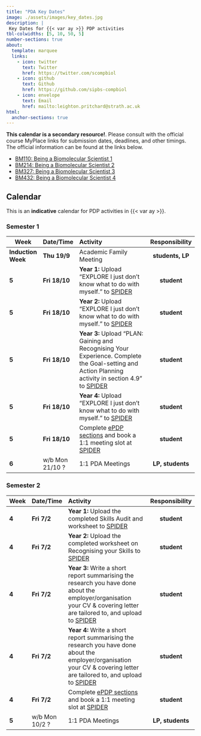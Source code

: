 ```yaml
---
title: "PDA Key Dates"
image: ./assets/images/key_dates.jpg
description: |
 Key Dates for {{< var ay >}} PDP activities
tbl-colwidths: [5, 10, 50, 5]
number-sections: true
about:
  template: marquee
  links:
    - icon: twitter
      text: Twitter
      href: https://twitter.com/scompbiol
    - icon: github
      text: Github
      href: https://github.com/sipbs-compbiol
    - icon: envelope
      text: Email
      href: mailto:leighton.pritchard@strath.ac.uk
html:
  anchor-sections: true      
---
```


::: {.callout-warning}
**This calendar is a secondary resource!**. Please consult with the official course MyPlace links for submission dates, deadlines, and other timings. The official information can be found at the links below.

- [BM110: Being a Biomolecular Scientist 1]({{< var myplace.year1 >}})
- [BM214: Being a Biomolecular Scientist 2]({{< var myplace.year2 >}})
- [BM327: Being a Biomolecular Scientist 3]({{< var myplace.year3 >}})
- [BM432: Being a Biomolecular Scientist 4]({{< var myplace.year4 >}})
:::

## Calendar

This is an **indicative** calendar for PDP activities in {{< var ay >}}.

### Semester 1

| Week  | Date/Time    | Activity                               | Responsibility |
| ----- | :----------- | :------------------------------------- | :------------: |
| **Induction Week** | **Thu 19/9** | Academic Family Meeting | **students, LP** |
| **5** | **Fri 18/10** | **Year 1:** Upload "EXPLORE I just don’t know what to do with myself." to [SPIDER]({{< var spider.epdp >}}) | **student** |
| **5** | **Fri 18/10** | **Year 2:** Upload "EXPLORE I just don’t know what to do with myself." to [SPIDER]({{< var spider.epdp >}}) | **student** |
| **5** | **Fri 18/10** | **Year 3:** Upload "PLAN: Gaining and Recognising Your Experience. Complete the Goal-setting and Action Planning activity in section 4.9" to [SPIDER]({{< var spider.epdp >}}) | **student** |
| **5** | **Fri 18/10** | **Year 4:** Upload "EXPLORE I just don’t know what to do with myself." to [SPIDER]({{< var spider.epdp >}}) | **student** |
| **5** | **Fri 18/10** | Complete [ePDP sections]({{< var spider.epdp >}}) and book a 1:1 meeting slot at [SPIDER]({{< var spider.booking >}}) | **student** |
| **6** | w/b Mon 21/10 ? | 1:1 PDA Meetings | **LP, students** |

### Semester 2

| Week  | Date/Time    | Activity                               | Responsibility |
| ----- | :----------- | :------------------------------------- | :------------: |
| **4** | **Fri 7/2** | **Year 1:** Upload the completed Skills Audit and worksheet to [SPIDER]({{< var spider.epdp >}}) | **student** |
| **4** | **Fri 7/2** | **Year 2:** Upload the completed worksheet on Recognising your Skills to [SPIDER]({{< var spider.epdp >}}) | **student** |
| **4** | **Fri 7/2** | **Year 3:** Write a short report summarising the research you have done about the employer/organisation your CV & covering letter are tailored to, and upload to [SPIDER]({{< var spider.epdp >}}) | **student** |
| **4** | **Fri 7/2** | **Year 4:** Write a short report summarising the research you have done about the employer/organisation your CV & covering letter are tailored to, and upload to [SPIDER]({{< var spider.epdp >}}) | **student** |
| **4** | **Fri 7/2** | Complete [ePDP sections]({{< var spider.epdp >}}) and book a 1:1 meeting slot at [SPIDER]({{< var spider.booking >}}) | **student** |
| **5** | w/b Mon 10/2 ? | 1:1 PDA Meetings | **LP, students** |
